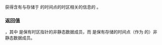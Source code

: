 {{cpp/chrono/zoned_time/title|1=get_info}}
{{cpp/chrono/zoned_time/navbar}}
{{ddcl|since=c++20|1=
std::chrono::sys_info get_info() const;
}}

获得含有与存储于 {{c|*this}} 的时间点的时区相关的信息的 {{lc|std::chrono::sys_info}}。

=== 返回值 ===
{{c|zone-&gt;get_info(tp)}}，其中 {{tt|zone}} 是保有时区指针的非静态数据成员，而 {{tt|tp}} 是保有存储的时间点（作为 {{c|std::chrono::sys_time&lt;duration&gt;}} 的）非静态数据成员。

{{langlinks|en|es|ja|ru}}